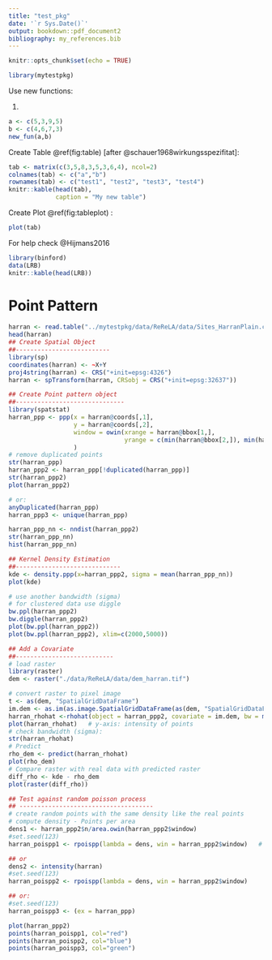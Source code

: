 ```yaml
---
title: "test_pkg"
date: '`r Sys.Date()`'
output: bookdown::pdf_document2
bibliography: my_references.bib
---
```


```r
knitr::opts_chunk$set(echo = TRUE)
```


```r
library(mytestpkg)
```



Use new functions:

1.

```r
a <- c(5,3,9,5)
b <- c(4,6,7,3)
new_fun(a,b)
```

<!--
2.


```r
library(raster)
rast <- raster(nrow=10, ncol=10)
rast[] <- runif(ncell(rast))
x <- tobler_fun(rast[])
head(x)
```

-->

<!--
For help:
http://r-pkgs.had.co.nz/

Write License (in Description):

devtools::use_mit_license()

Testing:

devtools::use_testthat()

-->



Create Table \@ref(fig:table) [after @schauer1968wirkungsspezifitat]:



```r
tab <- matrix(c(3,5,8,3,5,3,6,4), ncol=2)
colnames(tab) <- c("a","b")
rownames(tab) <- c("test1", "test2", "test3", "test4")
knitr::kable(head(tab), 
             caption = "My new table")

```

Create Plot \@ref(fig:tableplot) :
```r
plot(tab)
```

For help check @Hijmans2016
<!--
extract bibtex from package:
toBibtex(citation("raster"))
-->

```r
library(binford)
data(LRB)
knitr::kable(head(LRB))
```

# Point Pattern
```r
harran <- read.table("../mytestpkg/data/ReReLA/data/Sites_HarranPlain.csv", sep=",", header=TRUE)
head(harran)
## Create Spatial Object 
##--------------------------
library(sp)
coordinates(harran) <- ~X+Y
proj4string(harran) <- CRS("+init=epsg:4326")
harran <- spTransform(harran, CRSobj = CRS("+init=epsg:32637"))

## Create Point pattern object
##------------------------------
library(spatstat)
harran_ppp <- ppp(x = harran@coords[,1],
                  y = harran@coords[,2],
                  window = owin(xrange = harran@bbox[1,],
                                yrange = c(min(harran@bbox[2,]), min(harran@coords[,2]+52000)))
                  )
# remove duplicated points
str(harran_ppp)
harran_ppp2 <- harran_ppp[!duplicated(harran_ppp)]
str(harran_ppp2)
plot(harran_ppp2)

# or:
anyDuplicated(harran_ppp)
harran_ppp3 <- unique(harran_ppp)

harran_ppp_nn <- nndist(harran_ppp2)
str(harran_ppp_nn)
hist(harran_ppp_nn)

## Kernel Density Estimation
##-----------------------------
kde <- density.ppp(x=harran_ppp2, sigma = mean(harran_ppp_nn))   
plot(kde)

# use another bandwidth (sigma)
# for clustered data use diggle
bw.ppl(harran_ppp2)
bw.diggle(harran_ppp2)
plot(bw.ppl(harran_ppp2))
plot(bw.ppl(harran_ppp2), xlim=c(2000,5000))

## Add a Covariate
##---------------------------
# load raster
library(raster)
dem <- raster("./data/ReReLA/data/dem_harran.tif")

# convert raster to pixel image
t <- as(dem, "SpatialGridDataFrame")
im.dem <- as.im(as.image.SpatialGridDataFrame(as(dem, "SpatialGridDataFrame")))
harran_rhohat <-rhohat(object = harran_ppp2, covariate = im.dem, bw = mean(harran_ppp_nn))     # window of points matters
plot(harran_rhohat)   # y-axis: intensity of points
# check bandwidth (sigma):
str(harran_rhohat)
# Predict
rho_dem <- predict(harran_rhohat)
plot(rho_dem)
# Compare raster with real data with predicted raster
diff_rho <- kde - rho_dem
plot(raster(diff_rho))

## Test against random poisson process
## -------------------------------------
# create random points with the same density like the real points
# compute density - Points per area
dens1 <- harran_ppp2$n/area.owin(harran_ppp2$window)
#set.seed(123)
harran_poispp1 <- rpoispp(lambda = dens, win = harran_ppp2$window)   # poisson - complete spatial randomness 

## or
dens2 <- intensity(harran)
#set.seed(123)
harran_poispp2 <- rpoispp(lambda = dens, win = harran_ppp2$window)

## or:
#set.seed(123)
harran_poispp3 <- (ex = harran_ppp)

plot(harran_ppp2)
points(harran_poispp1, col="red")
points(harran_poispp2, col="blue")
points(harran_poispp3, col="green")



```











